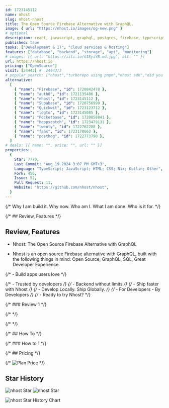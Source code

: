 ```yaml
---
id: 1723145112
name: nhost
slug: nhost-nhost
title: The Open Source Firebase Alternative with GraphQL.
image: { url: "https://nhost.io/images/og-new.png" }
# optional
description: react, javascript, graphql, postgres, firebase, typescript, database, vue, authentication, serverless, backend, storage, nextjs, serverless-functions, flutter, backend-as-a-service, hasura, graphql-api, nhost,  ,
published: true
tasks: ["Development & IT", "Cloud services & hosting"]
features: ["database", "backend", "storage", "api", "monitoring"]
# images: [{ url: "https://iili.io/dI8yiYB.md.jpg", alt: "" }]
url: https://nhost.io
pricing: ["OpenSource"]
visit: [24443] #  24443/3
# popular_search: ["nhost","turborepo using pnpm","nhost sdk","did you forget to start nhost up?","pnpm turborepo"]
alternative:
  [
    { "name": "Firebase", "id": 1720842478 },
    { "name": "auth0", "id": 1721135486 },
    { "name": "nhost", "id": 1723145112 },
    { "name": "Supabase", "id": 1720756999 },
    { "name": "Quickwit", "id": 1723123712 },
    { "name": "logto", "id": 1723145085 },
    { "name": "Pocketbase", "id": 1720858841 },
    { "name": "hoppscotch", "id": 1723479131 },
    { "name": "twenty", "id": 1722762288 },
    { "name": "faas", "id": 1723178663 },
    { "name": "posthog", "id": 1722773790 },
  ]
# deals: [{ name: "", price: "", url: "" }]
properties:
  {
    Star: 7770,
    Last Commit: "Aug 19 2024 3:07 PM GMT+3",
    Language: "TypeScript; JavaScript; HTML; CSS; Nix; Kotlin; Other",
    Fork: 456,
    Issue: 52,
    Pull Request: 11,
    Website: "https://github.com/nhost/nhost",
  }
---
```


{/* Why I am build it. Why now. Who am I. What I am done. Who is it for. */}

{/* ## Review, Features */}

## Review, Features

- Nhost: The Open Source Firebase Alternative with GraphQL

- Nhost is an open source Firebase alternative with GraphQL, built with the following things in mind: Open Source, GraphQL, SQL, Great Developer Experience

{/* - Build apps users love */}

{/* - Trusted by developers */}
{/* - Backend without limits */}
{/* - Ship faster with Nhost */}
{/* - Develop Locally. Ship Globally. */}
{/* - For Developers - By Developers */}
{/* - Ready to try Nhost? */}

{/* ### Review 1 */}

{/* <DetailYoutube videoId="" startTime={0} /> */}

{/* <Twitters ids=[] /> */}

{/* ## How To */}

{/* ### How to 1 */}

{/* ## Pricing */}

{/* <Img src="" alt="Plan Price" /> */}

## Star History

![nhost Star](https://img.shields.io/github/stars/nhost/nhost?style=flat%22)
![nhost Star](https://img.shields.io/github/last-commit/nhost/nhost?style=flat%22)

![nhost Star History Chart](https://api.star-history.com/svg?repos=nhost/nhost)
